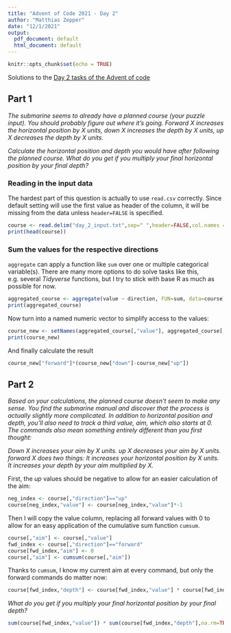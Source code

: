 ```yaml
---
title: "Advent of Code 2021 - Day 2"
author: "Matthias Zepper"
date: "12/1/2021"
output:
  pdf_document: default
  html_document: default
---
```


```r
knitr::opts_chunk$set(echo = TRUE)
```

Solutions to the [Day 2 tasks of the Advent of code](https://adventofcode.com/2021/day/2)

## Part 1

*The submarine seems to already have a planned course (your puzzle input). You should probably figure out where it's going. Forward X increases the horizontal position by X units, down X increases the depth by X units, up X decreases the depth by X units.*

*Calculate the horizontal position and depth you would have after following the planned course. What do you get if you multiply your final horizontal position by your final depth?*

### Reading in the input data

The hardest part of this question is actually to use `read.csv` correctly. Since default setting will use the first value as header of the column, it will be missing from the data unless `header=FALSE` is specified.

```r
course <- read.delim("day_2_input.txt",sep=" ",header=FALSE,col.names = c("direction","value"))
print(head(course))
```

### Sum the values for the respective directions

`aggregate` can apply a function like `sum` over one or multiple categorical variable(s). There are many more options to do solve tasks like this, e.g. several *Tidyverse* functions, but I try to stick with base R as much as possible for now.

```r
aggregated_course <- aggregate(value ~ direction, FUN=sum, data=course)
print(aggregated_course)
```

Now turn into a named numeric vector to simplify access to the values:

```r
course_new <- setNames(aggregated_course[,"value"], aggregated_course[,"direction"])
print(course_new)
```

And finally calculate the result

```r
course_new["forward"]*(course_new["down"]-course_new["up"])
```

## Part 2

*Based on your calculations, the planned course doesn't seem to make any sense. You find the submarine manual and discover that the process is actually slightly more complicated. In addition to horizontal position and depth, you'll also need to track a third value, aim, which also starts at 0. The commands also mean something entirely different than you first thought:*

*Down X increases your aim by X units. up X decreases your aim by X units. forward X does two things: It increases your horizontal position by X units. It increases your depth by your aim multiplied by X.*

First, the *up* values should be negative to allow for an easier calculation of the aim:

```r
neg_index <- course[,"direction"]=="up"
course[neg_index,"value"] <- course[neg_index,"value"]*-1
```

Then I will copy the value column, replacing all forward values with 0 to allow for an easy application of the cumulative sum function `cumsum`.

```r
course[,"aim"] <- course[,"value"] 
fwd_index <- course[,"direction"]=="forward"
course[fwd_index,"aim"] <- 0
course[,"aim"] <- cumsum(course[,"aim"])
```

Thanks to `cumsum`, I know my current aim at every command, but only the forward commands do matter now:

```r
course[fwd_index,"depth"] <- course[fwd_index,"value"] * course[fwd_index,"aim"]
```

*What do you get if you multiply your final horizontal position by your final depth?*

```r
sum(course[fwd_index,"value"]) * sum(course[fwd_index,"depth"],na.rm=TRUE)
```